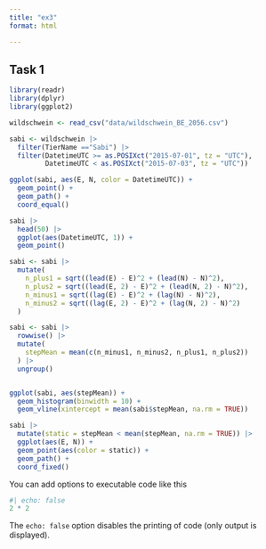```yaml
---
title: "ex3"
format: html

---
```


## Task 1


```r
library(readr)
library(dplyr)
library(ggplot2)

wildschwein <- read_csv("data/wildschwein_BE_2056.csv")

sabi <- wildschwein |> 
  filter(TierName =="Sabi") |> 
  filter(DatetimeUTC >= as.POSIXct("2015-07-01", tz = "UTC"), 
         DatetimeUTC < as.POSIXct("2015-07-03", tz = "UTC"))

ggplot(sabi, aes(E, N, color = DatetimeUTC)) +
  geom_point() +
  geom_path() +
  coord_equal()

sabi |> 
  head(50) |> 
  ggplot(aes(DatetimeUTC, 1)) +
  geom_point()

sabi <- sabi |> 
  mutate(
    n_plus1 = sqrt((lead(E) - E)^2 + (lead(N) - N)^2),
    n_plus2 = sqrt((lead(E, 2) - E)^2 + (lead(N, 2) - N)^2),
    n_minus1 = sqrt((lag(E) - E)^2 + (lag(N) - N)^2),
    n_minus2 = sqrt((lag(E, 2) - E)^2 + (lag(N, 2) - N)^2)
  )

sabi <- sabi |> 
  rowwise() |> 
  mutate(
    stepMean = mean(c(n_minus1, n_minus2, n_plus1, n_plus2))
  ) |> 
  ungroup()


ggplot(sabi, aes(stepMean)) +
  geom_histogram(binwidth = 10) +
  geom_vline(xintercept = mean(sabi$stepMean, na.rm = TRUE))

sabi |> 
  mutate(static = stepMean < mean(stepMean, na.rm = TRUE)) |> 
  ggplot(aes(E, N)) +
  geom_point(aes(color = static)) +
  geom_path() +
  coord_fixed()

```

You can add options to executable code like this

```r
#| echo: false
2 * 2
```

The `echo: false` option disables the printing of code (only output is displayed).
